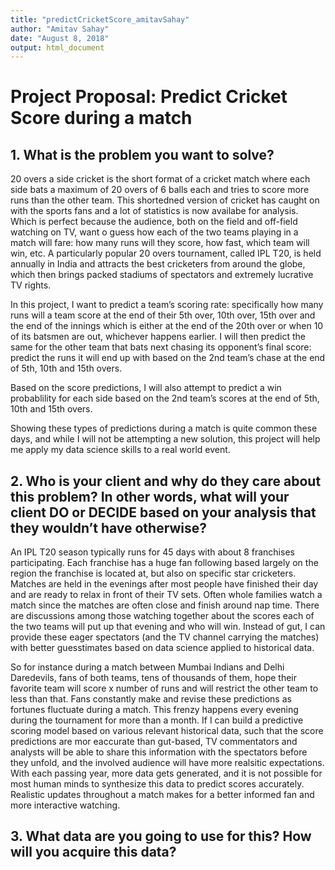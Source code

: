 ```yaml
---
title: "predictCricketScore_amitavSahay"
author: "Amitav Sahay"
date: "August 8, 2018"
output: html_document
---
```


# Project Proposal: Predict Cricket Score during a match

## 1. What is the problem you want to solve?
20 overs a side cricket is the short format of a cricket match where each side bats a maximum of 20 overs of 6 balls each and tries to score more runs than the other team. This shortedned version of cricket has caught on with the sports fans and a lot of statistics is now availabe for analysis. Which is perfect because the audience, both on the field and off-field watching on TV, want o guess how each of the two teams playing in a match will fare: how many runs will they score, how fast, which team will win, etc. A particularly popular 20 overs tournament, called IPL T20, is held annually in India and attracts the best cricketers from around the globe, which then brings packed stadiums of spectators and extremely lucrative TV rights.

In this project, I want to predict a team's scoring rate: specifically how many runs will a team score at the end of their 5th over, 10th over, 15th over and the end of the innings which is either at the end of the 20th over or when 10 of its batsmen are out, whichever happens earlier. I will then predict the same for the other team that bats next chasing its opponent's final score: predict the runs it will end up with based on the 2nd team's chase at the end of 5th, 10th and 15th overs.

Based on the score predictions, I will also attempt to predict a win probablility for each side based on the 2nd team's scores at the end of 5th, 10th and 15th overs.

Showing these types of predictions during a match is quite common these days, and while I will not be attempting a new solution, this project will help me apply my data science skills to a real world event. 

## 2. Who is your client and why do they care about this problem? In other words, what will your client DO or DECIDE based on your analysis that they wouldn’t have otherwise?
An IPL T20 season typically runs for 45 days with about 8 franchises participating. Each franchise has a huge fan following based largely on the region the franchise is located at, but also on specific star cricketers. Matches are held in the evenings after most people have finished their day and are ready to relax in front of their TV sets. Often whole families watch a match since the matches are often close and finish around nap time. There are discussions among those watching together about the scores each of the two teams will put up that evening and who will win. Instead of gut, I can provide these eager spectators (and the TV channel carrying the matches) with better guesstimates based on data science applied to historical data. 

So for instance during a match between Mumbai Indians and Delhi Daredevils, fans of both teams, tens of thousands of them, hope their favorite team will score x number of runs and will restrict the other team to less than that. Fans constantly make and revise these predictions as fortunes fluctuate during a match. This frenzy happens every evening during the tournament for more than a month. If I can build a predictive scoring model based on various relevant historical data, such that the score predictions are mor eaccurate than gut-based, TV commentators and analysts will be able to share this information with the spectators before they unfold, and the involved audience will have more realsitic expectations. With each passing year, more data gets generated, and it is not possible for most human minds to synthesize this data to predict scores accurately. Realistic updates throughout a match makes for a better informed fan and more interactive watching. 

## 3. What data are you going to use for this? How will you acquire this data?
